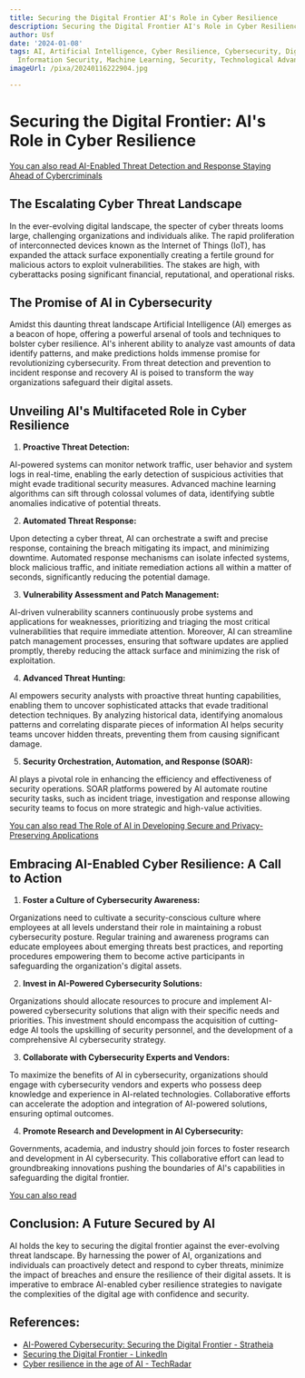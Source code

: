 ```yaml
---
title: Securing the Digital Frontier AI's Role in Cyber Resilience
description: Securing the Digital Frontier AI's Role in Cyber Resilience
author: Usf
date: '2024-01-08'
tags: AI, Artificial Intelligence, Cyber Resilience, Cybersecurity, Digital Frontier,
  Information Security, Machine Learning, Security, Technological Advancements
imageUrl: /pixa/20240116222904.jpg

---
```

# Securing the Digital Frontier: AI's Role in Cyber Resilience

[You can also read AI-Enabled Threat Detection and  Response Staying Ahead of Cybercriminals](AI-Enabled%20Threat%20Detection%20and%20Response%20Staying%20Ahead%20of%20Cybercriminals)


## The Escalating Cyber Threat Landscape

In the ever-evolving digital landscape, the specter of  cyber threats looms  large, challenging organizations and  individuals alike. The rapid proliferation of interconnected devices known as the Internet of Things (IoT), has expanded  the attack surface exponentially creating a fertile ground for malicious  actors to exploit vulnerabilities. The  stakes are high, with cyberattacks posing significant financial, reputational, and operational risks.

## The Promise of AI in Cybersecurity

Amidst this daunting threat landscape Artificial Intelligence (AI) emerges as  a beacon of hope, offering a powerful arsenal of tools and techniques  to bolster cyber resilience. AI's  inherent  ability to analyze vast amounts of data identify patterns, and make predictions holds immense promise for  revolutionizing cybersecurity. From threat detection and prevention to incident response and recovery AI  is poised to transform the way organizations safeguard their digital assets.

## Unveiling AI's Multifaceted  Role in Cyber Resilience

1. **Proactive Threat Detection:**

AI-powered systems can monitor network traffic, user behavior and system logs in real-time, enabling the early detection of suspicious activities that might evade traditional security measures. Advanced machine  learning algorithms can sift through  colossal volumes of data, identifying subtle anomalies indicative of potential  threats.

2. **Automated Threat Response:**

Upon detecting a cyber threat, AI can orchestrate  a  swift and  precise response, containing the breach mitigating its impact, and minimizing downtime. Automated response mechanisms  can isolate  infected systems, block malicious traffic, and initiate remediation actions all  within a  matter of  seconds, significantly reducing the potential damage.

3. **Vulnerability Assessment and Patch Management:**

AI-driven vulnerability  scanners continuously probe systems and applications for  weaknesses, prioritizing and triaging the most critical vulnerabilities that require immediate attention. Moreover, AI can streamline patch management processes, ensuring that software updates are applied promptly,  thereby  reducing  the attack surface and minimizing the risk of exploitation.

4. **Advanced Threat Hunting:**

AI empowers security analysts with proactive threat hunting capabilities,  enabling them to uncover sophisticated attacks  that evade traditional  detection  techniques. By analyzing historical  data, identifying anomalous patterns and correlating disparate pieces of information AI helps  security teams uncover  hidden threats, preventing them from causing significant  damage.

5. **Security Orchestration, Automation, and Response (SOAR):**

AI plays a pivotal role in enhancing the efficiency and effectiveness of security operations. SOAR platforms  powered by  AI  automate routine security tasks, such as incident triage, investigation and response allowing  security teams to  focus on more strategic and high-value activities.

[You can also read The Role of AI  in Developing Secure and Privacy-Preserving Applications](The%20Role%20of%20AI%20in%20Developing%20Secure%20and%20Privacy-Preserving%20Applications)


## Embracing AI-Enabled Cyber Resilience: A Call to Action

1.  **Foster a Culture of  Cybersecurity Awareness:**

Organizations need to  cultivate a security-conscious culture where employees at all levels understand their role in maintaining a robust cybersecurity posture. Regular training and awareness programs can educate employees about emerging  threats best  practices, and reporting procedures empowering them to become active participants in  safeguarding the organization's digital assets.

2. **Invest in AI-Powered  Cybersecurity Solutions:**

Organizations  should allocate resources to procure and implement AI-powered cybersecurity solutions that align with their specific needs and priorities. This investment should encompass the acquisition  of cutting-edge AI tools the upskilling  of  security personnel, and the development of a comprehensive AI cybersecurity strategy.

3. **Collaborate with Cybersecurity Experts and Vendors:**

To maximize the benefits  of AI in cybersecurity, organizations should engage with cybersecurity vendors and experts who  possess deep knowledge and experience in AI-related technologies. Collaborative efforts can accelerate the adoption and integration of AI-powered solutions, ensuring  optimal outcomes.

4. **Promote Research  and Development in AI Cybersecurity:**

Governments, academia, and industry  should join forces to foster research  and development in AI cybersecurity. This  collaborative effort can lead to groundbreaking innovations  pushing  the boundaries of AI's capabilities in safeguarding the digital frontier.

[You can also  read ]()


## Conclusion: A Future Secured  by AI

AI  holds the key to securing the digital frontier against the ever-evolving  threat landscape. By harnessing the power of AI, organizations and individuals can proactively detect and respond to cyber threats, minimize the impact of breaches and ensure the resilience of their digital assets. It is imperative to embrace AI-enabled cyber resilience strategies to navigate the complexities of the digital age with confidence and security.

## References:
- [AI-Powered Cybersecurity: Securing the Digital Frontier - Stratheia](https://stratheia.com/ai-powered-cybersecurity-securing-the-digital-frontier/)
- [Securing the Digital Frontier - LinkedIn](https://www.linkedin.com/pulse/securing-digital-frontier-michael-ferrara)
- [Cyber resilience in the age of AI - TechRadar](https://www.techradar.com/pro/cyber-resilience-in-the-age-of-ai)

